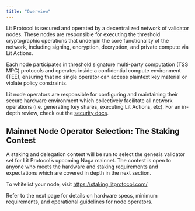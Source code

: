 ```yaml
---
title: "Overview"
---
```


Lit Protocol is secured and operated by a decentralized network of validator nodes. These nodes are responsible for executing the threshold cryptographic operations that underpin the core functionality of the network, including signing, encryption, decryption, and private compute via Lit Actions.

Each node participates in threshold signature multi-party computation (TSS MPC) protocols and operates inside a confidential compute environment (TEE), ensuring that no single operator can access plaintext key material or violate policy constraints.

Lit node operators are responsible for configuring and maintaining their secure hardware environment which collectively facilitate all network operations (i.e. generating key shares, executing Lit Actions, etc). For an in-depth review, check out the [security docs](/learning-lit/security).

## Mainnet Node Operator Selection: The Staking Contest

A staking and delegation contest will be run to select the genesis validator set for Lit Protocol’s upcoming Naga mainnet. The contest is open to anyone who meets the hardware and staking requirements and expectations which are covered in depth in the next section. 

To whitelist your node, visit https://staking.litprotocol.com/ 

Refer to the next page for details on hardware specs, minimum requirements, and operational guidelines for node operators. 